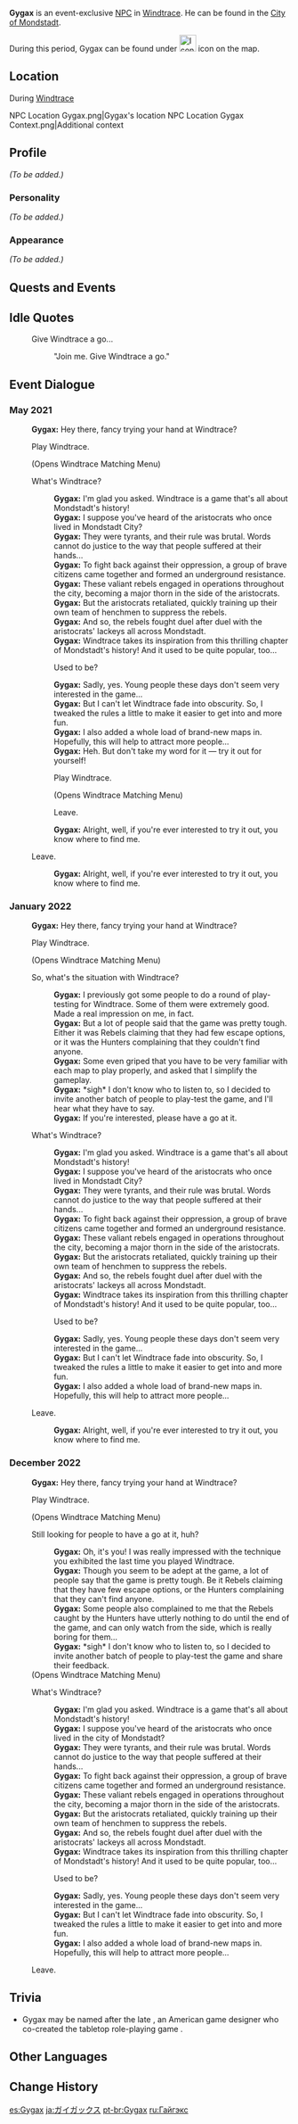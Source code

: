 {{Meta
<!-- REMOVE THIS TEMPLATE AFTER ADDING MISSING INFO -->
|missing_NPC_profile  = yes
}}
{{Character Infobox
|type             = Event NPC
|image            = NPC Gygax.png
|region           = Mondstadt
|affiliation      = 
|title            = 
|voiceEN          = 
|voiceCN          = 
|voiceJP          = 
}}
'''Gygax''' is an event-exclusive [[NPC]] in [[Windtrace]]. He can be found in the [[City of Mondstadt]].

During this period, Gygax can be found under [[File:Icon Windtrace.svg|30x30px]] icon on the map.

==Location==
;During [[Windtrace]]
<gallery>
NPC Location Gygax.png|Gygax's location
NPC Location Gygax Context.png|Additional context
</gallery>

==Profile==
<!--detailed story/lore information goes here-->
''(To be added.)''

===Personality===
''(To be added.)''

===Appearance===
''(To be added.)''

==Quests and Events==
{{Quests and Events}}

==Idle Quotes==
{{Dialogue start}}
: {{DIcon|Idle}} Give Windtrace a go...
:: {{A|VO Gygax 01.ogg}} "Join me. Give Windtrace a go."
{{Dialogue end}}

==Event Dialogue==
===May 2021===
{{Dialogue start}}
:'''Gygax:''' Hey there, fancy trying your hand at Windtrace?
:{{DIcon}} Play Windtrace.
:;(Opens Windtrace Matching Menu)
:{{DIcon}} What's Windtrace?
::'''Gygax:''' I'm glad you asked. Windtrace is a game that's all about Mondstadt's history!
::'''Gygax:''' I suppose you've heard of the aristocrats who once lived in Mondstadt City?
::'''Gygax:''' They were tyrants, and their rule was brutal. Words cannot do justice to the way that people suffered at their hands...
::'''Gygax:''' To fight back against their oppression, a group of  brave citizens came together and formed an underground resistance.
::'''Gygax:''' These valiant rebels engaged in operations throughout the city, becoming a major thorn in the side of the aristocrats.
::'''Gygax:''' But the aristocrats retaliated, quickly training up their own team of henchmen to suppress the rebels.
::'''Gygax:''' And so, the rebels fought duel after duel with the aristocrats' lackeys all across Mondstadt.
::'''Gygax:''' Windtrace takes its inspiration from this thrilling chapter of Mondstadt's history! And it used to be quite popular, too...
::{{DIcon}} Used to be?
::'''Gygax:''' Sadly, yes. Young people these days don't seem very interested in the game...
::'''Gygax:''' But I can't let Windtrace fade into obscurity. So, I tweaked the rules a little to make it easier to get into and more fun.
::'''Gygax:''' I also added a whole load of brand-new maps in. Hopefully, this will help to attract more people...
::'''Gygax:''' Heh. But don't take my word for it &mdash; try it out for yourself!
::{{DIcon}} Play Windtrace.
::;(Opens Windtrace Matching Menu)
::{{DIcon}} Leave.
::'''Gygax:''' Alright, well, if you're ever interested to try it out, you know where to find me.
:{{DIcon}} Leave.
::'''Gygax:''' Alright, well, if you're ever interested to try it out, you know where to find me.
{{Dialogue end}}
===January 2022===
{{Dialogue start}}
:'''Gygax:''' Hey there, fancy trying your hand at Windtrace?
:{{DIcon}} Play Windtrace.
:;(Opens Windtrace Matching Menu)
:{{DIcon}}  So, what's the situation with Windtrace?
::'''Gygax:''' I previously got some people to do a round of play-testing for Windtrace. Some of them were extremely good. Made a real impression on me, in fact.
::'''Gygax:''' But a lot of people said that the game was pretty tough. Either it was Rebels claiming that they had few escape options, or it was the Hunters complaining that they couldn't find anyone.
::'''Gygax:''' Some even griped that you have to be very familiar with each map to play properly, and asked that I simplify the gameplay.
::'''Gygax:''' *sigh* I don't know who to listen to, so I decided to invite another batch of people to play-test the game, and I'll hear what they have to say.
::'''Gygax:''' If you're interested, please have a go at it.
:{{DIcon}} What's Windtrace?
::'''Gygax:''' I'm glad you asked. Windtrace is a game that's all about Mondstadt's history!
::'''Gygax:''' I suppose you've heard of the aristocrats who once lived in Mondstadt City?
::'''Gygax:''' They were tyrants, and their rule was brutal. Words cannot do justice to the way that people suffered at their hands...
::'''Gygax:''' To fight back against their oppression, a group of  brave citizens came together and formed an underground resistance.
::'''Gygax:''' These valiant rebels engaged in operations throughout the city, becoming a major thorn in the side of the aristocrats.
::'''Gygax:''' But the aristocrats retaliated, quickly training up their own team of henchmen to suppress the rebels.
::'''Gygax:''' And so, the rebels fought duel after duel with the aristocrats' lackeys all across Mondstadt.
::'''Gygax:''' Windtrace takes its inspiration from this thrilling chapter of Mondstadt's history! And it used to be quite popular, too...
::{{DIcon}} Used to be?
::'''Gygax:''' Sadly, yes. Young people these days don't seem very interested in the game...
::'''Gygax:''' But I can't let Windtrace fade into obscurity. So, I tweaked the rules a little to make it easier to get into and more fun.
::'''Gygax:''' I also added a whole load of brand-new maps in. Hopefully, this will help to attract more people...
:{{DIcon}} Leave.
::'''Gygax:''' Alright, well, if you're ever interested to try it out, you know where to find me.
{{Dialogue end}}
===December 2022===
{{Dialogue start}}
:'''Gygax:''' Hey there, fancy trying your hand at Windtrace?
:{{DIcon}} Play Windtrace.
:;(Opens Windtrace Matching Menu)
:{{DIcon}}  Still looking for people to have a go at it, huh?
::'''Gygax:''' Oh, it's you! I was really impressed with the technique you exhibited the last time you played Windtrace.
::'''Gygax:''' Though you seem to be adept at the game, a lot of people say that the game is pretty tough. Be it Rebels claiming that they have few escape options, or the Hunters complaining that they can't find anyone.
::'''Gygax:''' Some people also complained to me that the Rebels caught by the Hunters have utterly nothing to do until the end of the game, and can only watch from the side, which is really boring for them...
::'''Gygax:''' *sigh* I don't know who to listen to, so I decided to invite another batch of people to play-test the game and share their feedback.
:;(Opens Windtrace Matching Menu)
:{{DIcon}} What's Windtrace?
::'''Gygax:''' I'm glad you asked. Windtrace is a game that's all about Mondstadt's history!
::'''Gygax:''' I suppose you've heard of the aristocrats who once lived in the city of Mondstadt?
::'''Gygax:''' They were tyrants, and their rule was brutal. Words cannot do justice to the way that people suffered at their hands...
::'''Gygax:''' To fight back against their oppression, a group of brave citizens came together and formed an underground resistance.
::'''Gygax:''' These valiant rebels engaged in operations throughout the city, becoming a major thorn in the side of the aristocrats.
::'''Gygax:''' But the aristocrats retaliated, quickly training up their own team of henchmen to suppress the rebels.
::'''Gygax:''' And so, the rebels fought duel after duel with the aristocrats' lackeys all across Mondstadt.
::'''Gygax:''' Windtrace takes its inspiration from this thrilling chapter of Mondstadt's history! And it used to be quite popular, too...
::{{DIcon}} Used to be?
::'''Gygax:''' Sadly, yes. Young people these days don't seem very interested in the game...
::'''Gygax:''' But I can't let Windtrace fade into obscurity. So, I tweaked the rules a little to make it easier to get into and more fun.
::'''Gygax:''' I also added a whole load of brand-new maps in. Hopefully, this will help to attract more people...
:{{DIcon}} Leave.
{{Dialogue end}}

==Trivia==
*Gygax may be named after the late {{W|Gary Gygax}}, an American game designer who co-created the tabletop role-playing game {{W|Dungeons & Dragons}}.

==Other Languages==
{{Other Languages|default_hidden = 1
|en      = Gygax
|zhs     = 吉盖克斯
|zhs_rm  = Jígàikèsī
|zht     = 吉蓋克斯
|zht_rm  = Jígàikèsī
|ja      = ガイガックス
|ja_rm   = Gaigakkusu
|ko      = 가이각스
|ko_rm   = Ga'igakseu
|es      = Gygax
|fr      = Gygax
|ru      = Гайгэкс
|th      = Gygax
|vi      = Gygax
|de      = Gygax
|id      = Gygax
|pt      = Gygax
}}

==Change History==
{{Change History|1.5}}

[[es:Gygax]]
[[ja:ガイガックス]]
[[pt-br:Gygax]]
[[ru:Гайгэкс]]